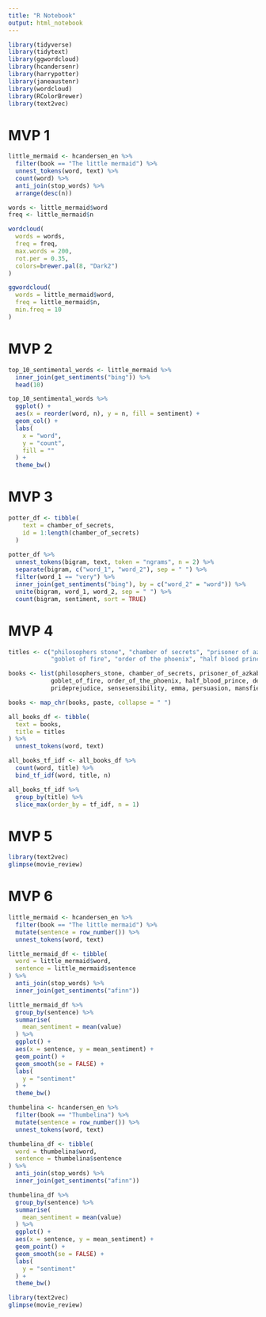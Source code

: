 ```yaml
---
title: "R Notebook"
output: html_notebook
---
```


```r
library(tidyverse)
library(tidytext)
library(ggwordcloud)
library(hcandersenr)
library(harrypotter)
library(janeaustenr)
library(wordcloud)
library(RColorBrewer)
library(text2vec)
```

# MVP 1

```r
little_mermaid <- hcandersen_en %>% 
  filter(book == "The little mermaid") %>% 
  unnest_tokens(word, text) %>%
  count(word) %>% 
  anti_join(stop_words) %>% 
  arrange(desc(n))

words <- little_mermaid$word
freq <- little_mermaid$n

wordcloud(
  words = words,
  freq = freq,
  max.words = 200,
  rot.per = 0.35,
  colors=brewer.pal(8, "Dark2")
)

ggwordcloud(
  words = little_mermaid$word,
  freq = little_mermaid$n,
  min.freq = 10
)
```

# MVP 2

```r
top_10_sentimental_words <- little_mermaid %>% 
  inner_join(get_sentiments("bing")) %>% 
  head(10) 

top_10_sentimental_words %>% 
  ggplot() +
  aes(x = reorder(word, n), y = n, fill = sentiment) +
  geom_col() +
  labs(
    x = "word",
    y = "count",
    fill = ""
  ) +
  theme_bw()
```

# MVP 3

```r
potter_df <- tibble(
    text = chamber_of_secrets,
    id = 1:length(chamber_of_secrets)
  )
  
potter_df %>%   
  unnest_tokens(bigram, text, token = "ngrams", n = 2) %>% 
  separate(bigram, c("word_1", "word_2"), sep = " ") %>% 
  filter(word_1 == "very") %>%
  inner_join(get_sentiments("bing"), by = c("word_2" = "word")) %>% 
  unite(bigram, word_1, word_2, sep = " ") %>% 
  count(bigram, sentiment, sort = TRUE)
```

# MVP 4

```r
titles <- c("philosophers stone", "chamber of secrets", "prisoner of azkaban", 
            "goblet of fire", "order of the phoenix", "half blood prince", "deathly hallows", "Pride and Prejudice", "Sense and Sensibility", "Emma", "Persuasion", "Mansfield Park", "Northanger Abbey")

books <- list(philosophers_stone, chamber_of_secrets, prisoner_of_azkaban, 
            goblet_of_fire, order_of_the_phoenix, half_blood_prince, deathly_hallows, 
            prideprejudice, sensesensibility, emma, persuasion, mansfieldpark, northangerabbey)

books <- map_chr(books, paste, collapse = " ")

all_books_df <- tibble(
  text = books,
  title = titles
) %>% 
  unnest_tokens(word, text) 

all_books_tf_idf <- all_books_df %>% 
  count(word, title) %>% 
  bind_tf_idf(word, title, n)

all_books_tf_idf %>% 
  group_by(title) %>% 
  slice_max(order_by = tf_idf, n = 1)
```

# MVP 5

```r
library(text2vec)
glimpse(movie_review)
```

# MVP 6

```r
little_mermaid <- hcandersen_en %>% 
  filter(book == "The little mermaid") %>%
  mutate(sentence = row_number()) %>% 
  unnest_tokens(word, text)

little_mermaid_df <- tibble(
  word = little_mermaid$word,
  sentence = little_mermaid$sentence
) %>% 
  anti_join(stop_words) %>% 
  inner_join(get_sentiments("afinn")) 

little_mermaid_df %>% 
  group_by(sentence) %>% 
  summarise(
    mean_sentiment = mean(value)
  ) %>% 
  ggplot() +
  aes(x = sentence, y = mean_sentiment) +
  geom_point() +
  geom_smooth(se = FALSE) +
  labs(
    y = "sentiment"
  ) +
  theme_bw()
```

```r
thumbelina <- hcandersen_en %>% 
  filter(book == "Thumbelina") %>%
  mutate(sentence = row_number()) %>% 
  unnest_tokens(word, text)

thumbelina_df <- tibble(
  word = thumbelina$word,
  sentence = thumbelina$sentence
) %>% 
  anti_join(stop_words) %>% 
  inner_join(get_sentiments("afinn")) 

thumbelina_df %>% 
  group_by(sentence) %>% 
  summarise(
    mean_sentiment = mean(value)
  ) %>% 
  ggplot() +
  aes(x = sentence, y = mean_sentiment) +
  geom_point() +
  geom_smooth(se = FALSE) +
  labs(
    y = "sentiment"
  ) +
  theme_bw()
```

```r
library(text2vec)
glimpse(movie_review)
```

